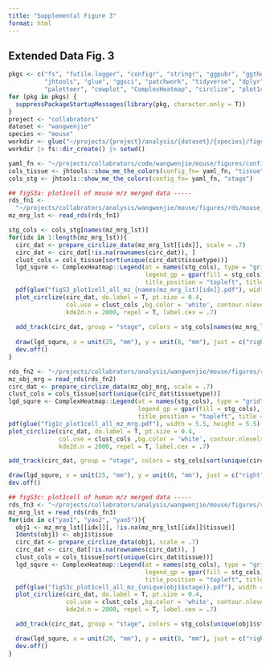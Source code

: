 ```yaml
---
title: "Supplemental Figure 3"
format: html
---
```

## Extended Data Fig. 3

```r

pkgs <- c("fs", "futile.logger", "configr", "stringr", "ggpubr", "ggthemes", 
          "jhtools", "glue", "ggsci", "patchwork", "tidyverse", "dplyr", "Seurat", 
          "paletteer", "cowplot", "ComplexHeatmap", "circlize", "plot1cell")  
for (pkg in pkgs) {
  suppressPackageStartupMessages(library(pkg, character.only = T))
}
project <- "collabrators"
dataset <- "wangwenjie"
species <- "mouse"
workdir <- glue("~/projects/{project}/analysis/{dataset}/{species}/figures/figS3")
workdir |> fs::dir_create() |> setwd()

yaml_fn <- "~/projects/collabrators/code/wangwenjie/mouse/figures/configs.yaml"
cols_tissue <- jhtools::show_me_the_colors(config_fn= yaml_fn, "tissue")
cols_stg <- jhtools::show_me_the_colors(config_fn= yaml_fn, "stage")

## figS3a: plot1cell of mouse m/z merged data -----
rds_fn1 <- 
  "~/projects/collabrators/analysis/wangwenjie/mouse/figures/rds/mouse_mz_mrg_lst.rds"
mz_mrg_lst <- read_rds(rds_fn1)

stg_cols <- cols_stg[names(mz_mrg_lst)]
for(idx in 1:length(mz_mrg_lst)){
  circ_dat <- prepare_circlize_data(mz_mrg_lst[[idx]], scale = .7)
  circ_dat <- circ_dat[!is.na(rownames(circ_dat)), ]
  clust_cols = cols_tissue[sort(unique(circ_dat$tissuetype))]
  lgd_squre <- ComplexHeatmap::Legend(at = names(stg_cols), type = "grid", 
                                      legend_gp = gpar(fill = stg_cols), 
                                      title_position = "topleft", title = "stage")
  pdf(glue("figS3_plot1cell_all_mz_{names(mz_mrg_lst)[idx]}.pdf"), width = 5.5, height = 5.5)
  plot_circlize(circ_dat, do.label = T, pt.size = 0.4, 
                col.use = clust_cols ,bg.color = 'white', contour.nlevels = 100, 
                kde2d.n = 2000, repel = T, label.cex = .7)
  
  add_track(circ_dat, group = "stage", colors = stg_cols[names(mz_mrg_lst)[idx]], track_num = 2) 
  
  draw(lgd_squre, x = unit(25, "mm"), y = unit(8, "mm"), just = c("right", "bottom"))
  dev.off()
}

rds_fn2 <- "~/projects/collabrators/analysis/wangwenjie/mouse/figures/rds/mouse_mz_obj_merged.rds"
mz_obj_mrg = read_rds(rds_fn2)
circ_dat <- prepare_circlize_data(mz_obj_mrg, scale = .7)
clust_cols = cols_tissue[sort(unique(circ_dat$tissuetype))]
lgd_squre <- ComplexHeatmap::Legend(at = names(stg_cols), type = "grid", 
                                    legend_gp = gpar(fill = stg_cols), 
                                    title_position = "topleft", title = "stage")
pdf(glue("fig1c_plot1cell_all_mz_mrg.pdf"), width = 5.5, height = 5.5)
plot_circlize(circ_dat, do.label = T, pt.size = 0.4, 
              col.use = clust_cols ,bg.color = 'white', contour.nlevels = 100, 
              kde2d.n = 2000, repel = T, label.cex = .7)

add_track(circ_dat, group = "stage", colors = stg_cols[sort(unique(circ_dat$stage))], track_num = 2) 

draw(lgd_squre, x = unit(25, "mm"), y = unit(8, "mm"), just = c("right", "bottom"))
dev.off()

## figS3c: plot1cell of human m/z merged data -----
rds_fn3 <- "~/projects/collabrators/analysis/wangwenjie/mouse/figures/rds/human_mz_mrg_lst.rds"
mz_mrg_lst = read_rds(rds_fn3)
for(idx in c("yao1", "yao2", "yao5")){
  obj1 <- mz_mrg_lst[[idx]][, !is.na(mz_mrg_lst[[idx]]$tissue)]
  Idents(obj1) <- obj1$tissue
  circ_dat <- prepare_circlize_data(obj1, scale = .7)
  circ_dat <- circ_dat[!is.na(rownames(circ_dat)), ]
  clust_cols = cols_tissue[sort(unique(circ_dat$tissue))]
  lgd_squre <- ComplexHeatmap::Legend(at = names(stg_cols), type = "grid",
                                      legend_gp = gpar(fill = stg_cols),
                                      title_position = "topleft", title = "stage")
  pdf(glue("figS3c_plot1cell_all_mz_{unique(obj1$stage)}.pdf"), width = 5.5, height = 5.5)
  plot_circlize(circ_dat, do.label = T, pt.size = 0.4,
                col.use = clust_cols ,bg.color = 'white', contour.nlevels = 100,
                kde2d.n = 2000, repel = T, label.cex = .7)

  add_track(circ_dat, group = "stage", colors = stg_cols[unique(obj1$stage)], track_num = 2)

  draw(lgd_squre, x = unit(20, "mm"), y = unit(8, "mm"), just = c("right", "bottom"))
  dev.off()
}





```
